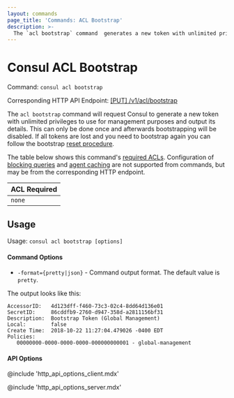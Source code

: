 ```yaml
---
layout: commands
page_title: 'Commands: ACL Bootstrap'
description: >-
  The `acl bootstrap` command  generates a new token with unlimited privileges to use for management purposes and outputs the token's details.
---
```


# Consul ACL Bootstrap

Command: `consul acl bootstrap`

Corresponding HTTP API Endpoint: [\[PUT\] /v1/acl/bootstrap](/api-docs/acl#bootstrap-acls)

The `acl bootstrap` command will request Consul to generate a new token with unlimited privileges to use
for management purposes and output its details. This can only be done once and afterwards bootstrapping
will be disabled. If all tokens are lost and you need to bootstrap again you can follow the bootstrap
[reset procedure](https://learn.hashicorp.com/consul/security-networking/acl-troubleshooting?utm_source=docs).

The table below shows this command's [required ACLs](/api-docs/api-structure#authentication). Configuration of
[blocking queries](/api-docs/features/blocking) and [agent caching](/api-docs/features/caching)
are not supported from commands, but may be from the corresponding HTTP endpoint.

| ACL Required |
| ------------ |
| `none`       |

## Usage

Usage: `consul acl bootstrap [options]`

#### Command Options

- `-format={pretty|json}` - Command output format. The default value is `pretty`.

The output looks like this:

```text
AccessorID:   4d123dff-f460-73c3-02c4-8dd64d136e01
SecretID:     86cddfb9-2760-d947-358d-a2811156bf31
Description:  Bootstrap Token (Global Management)
Local:        false
Create Time:  2018-10-22 11:27:04.479026 -0400 EDT
Policies:
   00000000-0000-0000-0000-000000000001 - global-management
```

#### API Options

@include 'http_api_options_client.mdx'

@include 'http_api_options_server.mdx'
